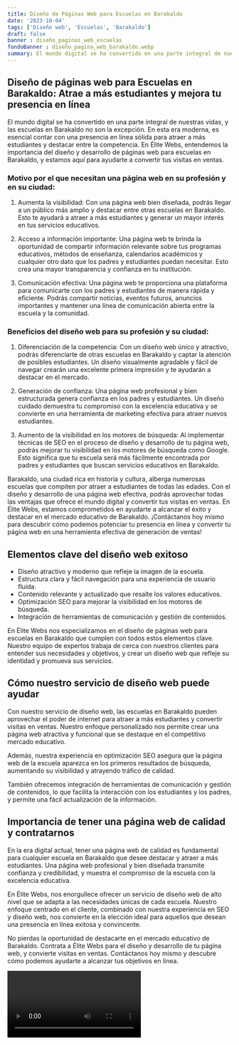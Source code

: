 ```yaml
---
title: Diseño de Páginas Web para Escuelas en Barakaldo
date: '2023-10-04'
tags: ['Diseño web', 'Escuelas', 'Barakaldo']
draft: false
banner : diseño_paginas_web_escuelas
fondoBanner : diseño_pagina_web_barakaldo.webp
summary: El mundo digital se ha convertido en una parte integral de nuestras vidas, y las escuelas en Barakaldo no son la excepción. En esta era moderna, es esencial contar con una presencia en línea sólida para atraer a más estudiantes y destacar entre la competencia. En Élite Webs, entendemos la importancia del diseño y desarrollo de páginas web para escuelas en Barakaldo, y estamos aquí para ayudarte a convertir tus visitas en ventas.
---
```


## Diseño de páginas web para Escuelas en Barakaldo: Atrae a más estudiantes y mejora tu presencia en línea

El mundo digital se ha convertido en una parte integral de nuestras vidas, y las escuelas en Barakaldo no son la excepción. En esta era moderna, es esencial contar con una presencia en línea sólida para atraer a más estudiantes y destacar entre la competencia. En Élite Webs, entendemos la importancia del diseño y desarrollo de páginas web para escuelas en Barakaldo, y estamos aquí para ayudarte a convertir tus visitas en ventas.

### Motivo por el que necesitan una página web en su profesión y en su ciudad:

1. Aumenta la visibilidad: Con una página web bien diseñada, podrás llegar a un público más amplio y destacar entre otras escuelas en Barakaldo. Esto te ayudará a atraer a más estudiantes y generar un mayor interés en tus servicios educativos.

2. Acceso a información importante: Una página web te brinda la oportunidad de compartir información relevante sobre tus programas educativos, métodos de enseñanza, calendarios académicos y cualquier otro dato que los padres y estudiantes puedan necesitar. Esto crea una mayor transparencia y confianza en tu institución.

3. Comunicación efectiva: Una página web te proporciona una plataforma para comunicarte con los padres y estudiantes de manera rápida y eficiente. Podrás compartir noticias, eventos futuros, anuncios importantes y mantener una línea de comunicación abierta entre la escuela y la comunidad.

### Beneficios del diseño web para su profesión y su ciudad:

1. Diferenciación de la competencia: Con un diseño web único y atractivo, podrás diferenciarte de otras escuelas en Barakaldo y captar la atención de posibles estudiantes. Un diseño visualmente agradable y fácil de navegar crearán una excelente primera impresión y te ayudarán a destacar en el mercado.

2. Generación de confianza: Una página web profesional y bien estructurada genera confianza en los padres y estudiantes. Un diseño cuidado demuestra tu compromiso con la excelencia educativa y se convierte en una herramienta de marketing efectiva para atraer nuevos estudiantes.

3. Aumento de la visibilidad en los motores de búsqueda: Al implementar técnicas de SEO en el proceso de diseño y desarrollo de tu página web, podrás mejorar tu visibilidad en los motores de búsqueda como Google. Esto significa que tu escuela será más fácilmente encontrada por padres y estudiantes que buscan servicios educativos en Barakaldo.

Barakaldo, una ciudad rica en historia y cultura, alberga numerosas escuelas que compiten por atraer a estudiantes de todas las edades. Con el diseño y desarrollo de una página web efectiva, podrás aprovechar todas las ventajas que ofrece el mundo digital y convertir tus visitas en ventas. En Élite Webs, estamos comprometidos en ayudarte a alcanzar el éxito y destacar en el mercado educativo de Barakaldo. ¡Contáctanos hoy mismo para descubrir cómo podemos potenciar tu presencia en línea y convertir tu página web en una herramienta efectiva de generación de ventas!

<GifSeo />

<Cta />

## Elementos clave del diseño web exitoso

- Diseño atractivo y moderno que refleje la imagen de la escuela.
- Estructura clara y fácil navegación para una experiencia de usuario fluida.
- Contenido relevante y actualizado que resalte los valores educativos.
- Optimización SEO para mejorar la visibilidad en los motores de búsqueda.
- Integración de herramientas de comunicación y gestión de contenidos.

En Élite Webs nos especializamos en el diseño de páginas web para escuelas en Barakaldo que cumplen con todos estos elementos clave. Nuestro equipo de expertos trabaja de cerca con nuestros clientes para entender sus necesidades y objetivos, y crear un diseño web que refleje su identidad y promueva sus servicios.

## Cómo nuestro servicio de diseño web puede ayudar

Con nuestro servicio de diseño web, las escuelas en Barakaldo pueden aprovechar el poder de internet para atraer a más estudiantes y convertir visitas en ventas. Nuestro enfoque personalizado nos permite crear una página web atractiva y funcional que se destaque en el competitivo mercado educativo.

Además, nuestra experiencia en optimización SEO asegura que la página web de la escuela aparezca en los primeros resultados de búsqueda, aumentando su visibilidad y atrayendo tráfico de calidad.

También ofrecemos integración de herramientas de comunicación y gestión de contenidos, lo que facilita la interacción con los estudiantes y los padres, y permite una fácil actualización de la información.

## Importancia de tener una página web de calidad y contratarnos

En la era digital actual, tener una página web de calidad es fundamental para cualquier escuela en Barakaldo que desee destacar y atraer a más estudiantes. Una página web profesional y bien diseñada transmite confianza y credibilidad, y muestra el compromiso de la escuela con la excelencia educativa.

En Élite Webs, nos enorgullece ofrecer un servicio de diseño web de alto nivel que se adapta a las necesidades únicas de cada escuela. Nuestro enfoque centrado en el cliente, combinado con nuestra experiencia en SEO y diseño web, nos convierte en la elección ideal para aquellos que desean una presencia en línea exitosa y convincente.

No pierdas la oportunidad de destacarte en el mercado educativo de Barakaldo. Contrata a Élite Webs para el diseño y desarrollo de tu página web, y convierte visitas en ventas. Contáctanos hoy mismo y descubre cómo podemos ayudarte a alcanzar tus objetivos en línea.

<Video />

<CtaBot job='Escuelas' city='Barakaldo'/>

<Gmaps query='Barakaldo+españa+maps' />